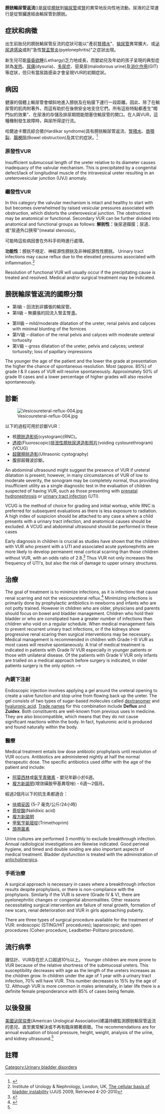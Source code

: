 {{Translating|||time=2021-09-13T14:36:39+00:00}}
{{medical}}
{{Infobox disease |
  Name           = 膀胱輸尿管返流<br>({{lang|en|Vesicoureteral Reflux}}) |
  ICD10          = {{ICD10|N|13|7|n|10}} |
  ICD9           = {{ICD9|593.7}} |
  ICDO           = |
  Image          = Ultrasound Scan ND 0119092150 0939241.png|
  Caption        = |
  OMIM           = |
  OMIM_mult      = |
  MedlinePlus    = 000459 |
  eMedicineSubj  = ped |
  eMedicineTopic = 2750 |
  DiseasesDB     = 13835 |
  MeshID         = D014718 |
}}

'''膀胱輸尿管返流'''({{lang|en|Vesicoureteral Reflux、VUR}})是[[尿|尿]]從[[膀胱|膀胱]]到[[输尿管|输尿管]]或[[腎|腎]]的異常地反向性地流動。尿液的正常運行是從腎臟進經由輸尿管到膀胱。

==症狀和病徵==
出生前胎兒的膀胱輸尿管反流的症狀可能以"產前[[腎積水|腎積水]]"、[[输尿管|输尿管]]異常擴大、或[[泌尿道感染|泌尿道感染]]或則"急性[[腎盂腎炎|腎盂腎炎]](pyelonephritis)"之症狀出現。

新生兒可能[[昏睡|昏昏欲睡]](Lethargy)乏力地成長，而嬰幼兒及年幼的孩子呈現的典型症狀為[[发热|发热]]、[[尿痛|尿痛]](dysuria)、[[多尿症|多尿症]]、惡臭尿(malodorous urine)及[[消化作用|消化作用]](GIT)等症狀，但只有當尿路感染才會呈現VUR的初期症狀。

==病因==
健康的個體上輸尿管會傾斜地進入膀胱及在粘膜下運行一段距離。因此、除了在輸尿管的肌肉附著外，而這有助於在後側安全地支住它們。所有這些特點都產生"閥門似的效果"、在尿液的存儲及排尿期間能閉塞住輸尿管的開口。在人與VUR，這種機制發生故障時，與尿所得逆行流。

哈爾迪卡爾氏綜合徵(Hardikar syndrome)具有膀胱輸尿管返流、[[腎積水|腎積水]]、[[唇顎裂|唇顎裂]]、[[腸梗阻|腸梗阻]](Bowel obstruction)及其它的症狀。<ref>{{Cite web |url=http://www.wrongdiagnosis.com/h/hardikar_syndrome/symptoms.htm#symptom_list |title=Hardikar syndrome symptoms |access-date=2015-01-01 |archive-date=2021-03-24 |archive-url=https://web.archive.org/web/20210324143636/https://www.healthgrades.com/right-care/health-content-a-z#symptom_list |dead-url=no }}</ref>

===原發性VUR===
{{transh}}
Insufficient submucosal length of the ureter relative to its diameter causes inadequacy of the valvular mechanism. This is precipitated by a congenital defect/lack of longitudinal muscle of the intravesical ureter resulting in an ureterovesicular junction (UVJ) anomaly.
{{transf}}

===繼發性VUR===
{{transh}}
In this category the valvular mechanism is intact and healthy to start with but becomes overwhelmed by raised vesicular pressures associated with obstruction, which distorts the ureterovesical junction. The obstructions may be anatomical or functional. Secondary VUR can be further divided into anatomical and functional groups as follows:
{{transf}}
'''解剖性：'''後尿道瓣膜；尿道、或"尿道外口狹窄"(meatal stenosis)。

可能時這些病因會在外科手術時進行處理。

'''功能性：'''膀胱不穩定、神經源性膀胱及非神經源性性膀胱。
{{transh}}
Urinary tract infections may cause reflux due to the elevated pressures associated with inflammation.<ref>Institute of Urology & Nephrology, London, UK, [http://www.urologyjournal.us/reviews/the-cellular-basis-of-bladder-instability.html The cellular basis of bladder instability] {{Wayback|url=http://www.urologyjournal.us/reviews/the-cellular-basis-of-bladder-instability.html |date=20120305182710 }} UJUS 2009, Retrieved 4-20-2010</ref>

Resolution of functional VUR will usually occur if the precipitating cause is treated and resolved. Medical and/or surgical treatment may be indicated.
{{transf}}
==膀胱輸尿管返流的國際分類==
*第I級 - 回流到非擴張的輸尿管。
*第II級 – 無擴張的回流入腎盂腎盞。
{{transh}}
*第III級 – mild/moderate dilatation of the ureter, renal pelvis and calyces with minimal blunting of the fornices
*第IV級 – dilation of the renal pelvis and calyces with moderate ureteral tortuosity
*第V級 – gross dilatation of the ureter, pelvis and calyces; ureteral tortuosity; loss of papillary impressions

The younger the age of the patient and the lower the grade at presentation the higher the chance of spontaneous resolution. Most (approx. 85%) of grade I & II cases of VUR will resolve spontaneously. Approximately 50% of grade III cases and a lower percentage of higher grades will also resolve spontaneously.
{{transf}}
==診斷==
[[File:Vesicoureteral-reflux-004.jpg|thumb]]

以下的過程可用於診斷VUR：
*核[[膀胱造影術|膀胱造影術]](cystogram)(RNC)。
*[[X線透視術|透視]](Fluoroscopic)[[排泄性膀胱尿道造影照片|排泄性膀胱尿道造影照片]](voiding cystourethrogram)(VCUG)
*[[超聲膀胱造影|超聲膀胱造影]](Ultrasonic cystography)
*腹部超聲波診斷。
{{transh}}
An abdominal ultrasound might suggest the presence of VUR if ureteral dilatation is present; however, in many circumstances of VUR of low to moderate severity, the sonogram may be completely normal, thus providing insufficient utility as a single diagnostic test in the evaluation of children suspected of having VUR, such as those presenting with [[prenatal|prenatal]] [[hydronephrosis|hydronephrosis]] or [[urinary_tract_infection|urinary tract infection]] (UTI).  

VCUG is the method of choice for grading and initial workup, while RNC is preferred for subsequent evaluations as there is less exposure to radiation. A high index of suspicion should be attached to any case a where a child presents with a urinary tract infection, and anatomical causes should be excluded. A VCUG and abdominal ultrasound should be performed in these cases

Early diagnosis in children is crucial as studies have shown that the children with VUR who present with a UTI and associated acute pyelonephritis are more likely to develop permanent renal cortical scarring than those children without VUR, with an odds ratio of 2.8.<ref name="#1">{{cite journal|last=Peters|first=CA|coauthors=Skoog, SJ, Arant BS, Jr, Copp, HL, Elder, JS, Hudson, RG, Khoury, AE, Lorenzo, AJ, Pohl, HG, Shapiro, E, Snodgrass, WT, Diaz, M|title=Summary of the AUA Guideline on Management of Primary Vesicoureteral Reflux in Children.|journal=The Journal of Urology|date=September 2010|volume=184|issue=3|pages=1134–44|pmid=20650499|doi=10.1016/j.juro.2010.05.065}}</ref> Thus VUR not only increases the frequency of UTI's, but also the risk of damage to upper urinary structures.
{{transf}}
==治療==
{{transh}}
The goal of treatment is to minimize infections, as it is infections that cause renal scarring and not the vesicoureteral reflux.<ref>{{cite journal|last=Tekgül|first=S|author2=Riedmiller, H |author3=Hoebeke, P |author4=Kočvara, R |author5=Nijman, RJ |author6=Radmayr, C |author7=Stein, R |author8=Dogan, HS |author9= European Association of, Urology |displayauthors=9 |title=EAU guidelines on vesicoureteral reflux in children.|journal=European Urology|date=September 2012|volume=62|issue=3|pages=534–42|pmid=22698573|doi=10.1016/j.eururo.2012.05.059}}</ref>   Minimizing infections is primarily done by prophylactic antibiotics in newborns and infants who are not potty trained.  However in children who are older, physicians and parents should focus on bowel and bladder management.  Children who hold their bladder or who are constipated have a greater number of infections than children who void on a regular schedule.  When medical management fails to prevent recurrent urinary tract infections, or if the kidneys show progressive renal scaring then surgical interventions may be necessary. Medical management is recommended in children with Grade I-III VUR as most cases will resolve spontaneously. A trial of medical treatment is indicated in patients with Grade IV VUR especially in younger patients or those with unilateral disease. Of the patients with Grade V VUR only infants are trialled on a medical approach before surgery is indicated, in older patients surgery is the only option.-->
{{transf}}
===內鏡下注射===
{{transh}}
{{anchor|Deflux|Zuidex}} 
Endoscopic injection involves applying a gel around the ureteral opening to create a valve function and stop urine from flowing back up the ureter. The gel consists of two types of sugar-based molecules called [[dextranomer|dextranomer]] and [[hyaluronic_acid|hyaluronic acid]]. [[Trade_name|Trade name]]s for this combination include '''Deflux''' and '''Zuidex'''. Both constituents are well-known from previous uses in medicine. They are also biocompatible, which means that they do not cause significant reactions within the body. In fact, hyaluronic acid is produced and found naturally within the body.
{{transf}}
===醫療===
{{transh}}
Medical treatment entails low dose antibiotic prophylaxis until resolution of VUR occurs. Antibiotics are administered nightly at half the normal therapeutic dose. The specific antibiotics used differ with the age of the patient and include:
{{transf}}
*[[阿莫西林|阿莫西林]]或[[氨苄青黴素|氨苄青黴素]] - 嬰兒年齡小於6週。
*[[複方新諾明|複方新諾明]](增效磺胺甲基異噁唑) - 6週〜2個月。
經過2個月以下的抗生素都適合：
*[[呋喃妥因|呋喃妥因]] {5–7 毫克/公斤/24小時}
*[[萘啶酸|萘啶酸]](Nalidixic acid)
*[[複方新諾明|複方新諾明]]
*[[甲氧芐氨嘧啶|甲氧芐氨嘧啶]](Trimethoprim)
*[[頭孢菌素|頭孢菌素]]
{{transh}}
Urine cultures are performed 3 monthly to exclude breakthrough infection. Annual radiological investigations are likewise indicated. Good perineal hygiene, and timed and double voiding are also important aspects of medical treatment. Bladder dysfunction is treated with the administration of [[anticholinergic|anticholinergic]]s.
{{transf}}
===手術治療===
{{transh}}
A surgical approach is necessary in cases where a breakthrough infection results despite prophylaxis, or there is non-compliance with the prophylaxis. Similarly if the VUR is severe (Grade IV & V), there are pyelonephritic changes or congenital abnormalities. Other reasons necessitating surgical intervention are failure of renal growth, formation of new scars, renal deterioration and VUR in girls approaching puberty.

There are three types of surgical procedure available for the treatment of VUR: endoscopic (STING/HIT procedures); laparoscopic; and open procedures (Cohen procedure, Leadbetter-Politano procedure).
{{transf}}
==流行病學==
據估計、VUR存在於人口超過10％以上。{{transh}}
Younger children are more prone to VUR because of the relative shortness of the submucosal ureters. This susceptibility decreases with age as the length of the ureters increases as the children grow. In children under the age of 1 year with a urinary tract infection, 70% will have VUR. This number decreases to 15% by the age of 12. Although VUR is more common in males antenatally, in later life there is a definite female preponderance with 85% of cases being female.{{transf}}
==以後發展==
[[美國泌尿協會|美國泌尿協會]](American Urological Association)建議持續監測膀胱輸尿管返流的患兒、直至異常解決或不再有臨床顯著病徵。{{transh}}The recommendations are for annual evaluation of blood pressure, height, weight, analysis of the urine, and kidney ultrasound.<ref name="#1"/>{{transf}}

==註釋==
{{reflist}}

{{Nephrology}}

{{DEFAULTSORT:Vesicoureteral Reflux}}
[[Category:Urinary_bladder_disorders|Category:Urinary bladder disorders]]